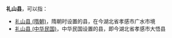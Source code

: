 '''礼山县'''，可以指：
*[[礼山县_(隋朝)|礼山县 (隋朝)]]，隋朝时设置的县，在今湖北省孝感市广水市境
*[[礼山县_(中华民国)|礼山县 (中华民国)]]，中华民国设置的县，即今湖北省孝感市大悟县

{{Disambig|L|Cat=三字中国县名消歧义}}